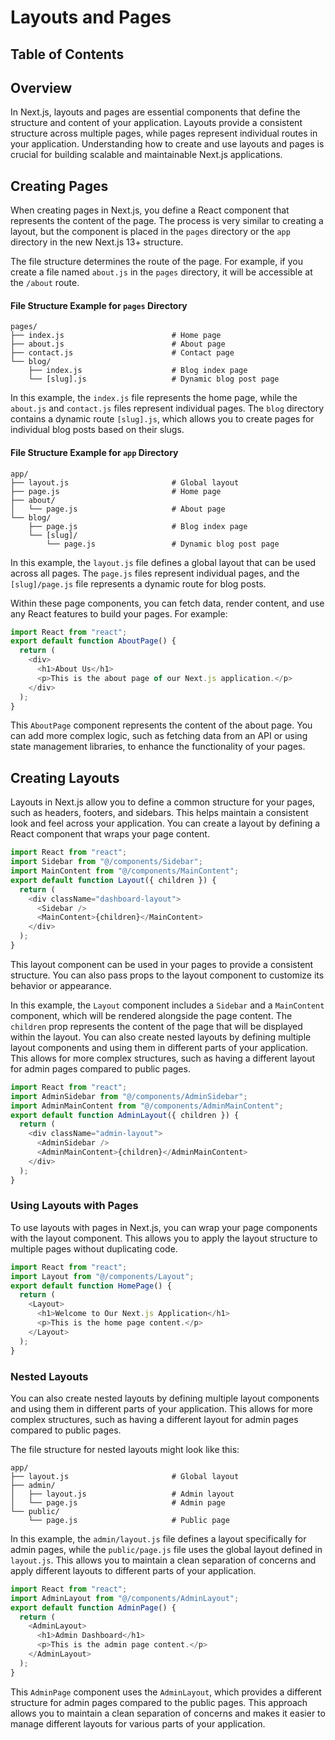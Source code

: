 
# Layouts and Pages

## Table of Contents

## Overview

In Next.js, layouts and pages are essential components that define the structure and content of your application. Layouts provide a consistent structure across multiple pages, while pages represent individual routes in your application. Understanding how to create and use layouts and pages is crucial for building scalable and maintainable Next.js applications.

## Creating Pages

When creating pages in Next.js, you define a React component that represents the content of the page. The process is very similar to creating a layout, but the component is placed in the `pages` directory or the `app` directory in the new Next.js 13+ structure.

The file structure determines the route of the page. For example, if you create a file named `about.js` in the `pages` directory, it will be accessible at the `/about` route.

#### File Structure Example for `pages` Directory

```plaintext
pages/
├── index.js                        # Home page
├── about.js                        # About page
├── contact.js                      # Contact page
└── blog/
    ├── index.js                    # Blog index page
    └── [slug].js                   # Dynamic blog post page
```

In this example, the `index.js` file represents the home page, while the `about.js` and `contact.js` files represent individual pages. The `blog` directory contains a dynamic route `[slug].js`, which allows you to create pages for individual blog posts based on their slugs.

#### File Structure Example for `app` Directory

```plaintext
app/
├── layout.js                       # Global layout
├── page.js                         # Home page
├── about/
│   └── page.js                     # About page
└── blog/
    ├── page.js                     # Blog index page
    └── [slug]/
        └── page.js                 # Dynamic blog post page
```

In this example, the `layout.js` file defines a global layout that can be used across all pages. The `page.js` files represent individual pages, and the `[slug]/page.js` file represents a dynamic route for blog posts.

Within these page components, you can fetch data, render content, and use any React features to build your pages. For example:

```javascript
import React from "react";
export default function AboutPage() {
  return (
    <div>
      <h1>About Us</h1>
      <p>This is the about page of our Next.js application.</p>
    </div>
  );
}
```

This `AboutPage` component represents the content of the about page. You can add more complex logic, such as fetching data from an API or using state management libraries, to enhance the functionality of your pages.

<BackToTop />

## Creating Layouts

Layouts in Next.js allow you to define a common structure for your pages, such as headers, footers, and sidebars. This helps maintain a consistent look and feel across your application. You can create a layout by defining a React component that wraps your page content.

```javascript
import React from "react";
import Sidebar from "@/components/Sidebar";
import MainContent from "@/components/MainContent";
export default function Layout({ children }) {
  return (
    <div className="dashboard-layout">
      <Sidebar />
      <MainContent>{children}</MainContent>
    </div>
  );
}
```

This layout component can be used in your pages to provide a consistent structure. You can also pass props to the layout component to customize its behavior or appearance.

In this example, the `Layout` component includes a `Sidebar` and a `MainContent` component, which will be rendered alongside the page content. The `children` prop represents the content of the page that will be displayed within the layout.
You can also create nested layouts by defining multiple layout components and using them in different parts of your application. This allows for more complex structures, such as having a different layout for admin pages compared to public pages.

```javascript
import React from "react";
import AdminSidebar from "@/components/AdminSidebar";
import AdminMainContent from "@/components/AdminMainContent";
export default function AdminLayout({ children }) {
  return (
    <div className="admin-layout">
      <AdminSidebar />
      <AdminMainContent>{children}</AdminMainContent>
    </div>
  );
}
```

### Using Layouts with Pages

To use layouts with pages in Next.js, you can wrap your page components with the layout component. This allows you to apply the layout structure to multiple pages without duplicating code.

```javascript
import React from "react";
import Layout from "@/components/Layout";
export default function HomePage() {
  return (
    <Layout>
      <h1>Welcome to Our Next.js Application</h1>
      <p>This is the home page content.</p>
    </Layout>
  );
}
```

### Nested Layouts

You can also create nested layouts by defining multiple layout components and using them in different parts of your application. This allows for more complex structures, such as having a different layout for admin pages compared to public pages.

The file structure for nested layouts might look like this:

```plaintext
app/
├── layout.js                       # Global layout
├── admin/
│   ├── layout.js                   # Admin layout
│   └── page.js                     # Admin page
└── public/
    └── page.js                     # Public page
```

In this example, the `admin/layout.js` file defines a layout specifically for admin pages, while the `public/page.js` file uses the global layout defined in `layout.js`. This allows you to maintain a clean separation of concerns and apply different layouts to different parts of your application.

```javascript
import React from "react";
import AdminLayout from "@/components/AdminLayout";
export default function AdminPage() {
  return (
    <AdminLayout>
      <h1>Admin Dashboard</h1>
      <p>This is the admin page content.</p>
    </AdminLayout>
  );
}
```

This `AdminPage` component uses the `AdminLayout`, which provides a different structure for admin pages compared to the public pages. This approach allows you to maintain a clean separation of concerns and makes it easier to manage different layouts for various parts of your application.

<BackToTop />
